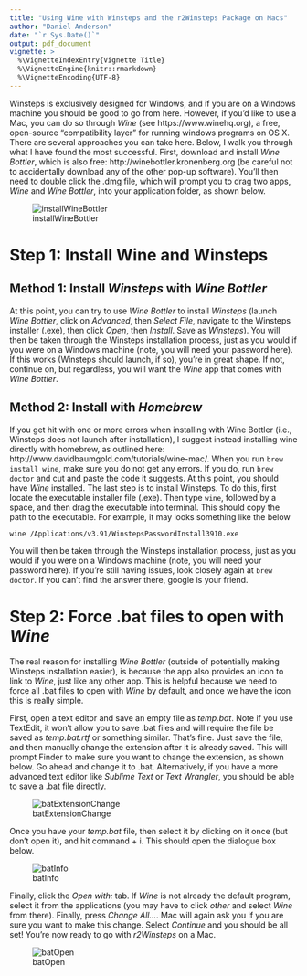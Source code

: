 ```yaml
---
title: "Using Wine with Winsteps and the r2Winsteps Package on Macs"
author: "Daniel Anderson"
date: "`r Sys.Date()`"
output: pdf_document
vignette: >
  %\VignetteIndexEntry{Vignette Title}
  %\VignetteEngine{knitr::rmarkdown}
  %\VignetteEncoding{UTF-8}
---
```


Winsteps is exclusively designed for Windows, and if you are on a Windows machine you should be good to go from here. However, if you'd like to use a Mac, you can do so through *Wine* (see https://www.winehq.org), a free, open-source "compatibility layer" for running windows programs on OS X. There are several approaches you can take here. Below, I walk you through what I have found the most successful. First, download and install *Wine Bottler*, which is also free: http://winebottler.kronenberg.org (be careful not to accidentally download any of the other pop-up software). You'll then need to double click the .dmg file, which will prompt you to drag two apps, *Wine* and *Wine Bottler*, into  your application folder, as shown below.

![installWineBottler](assets/img/installWineBottler.png)

# Step 1: Install Wine and Winsteps
## Method 1: Install *Winsteps* with *Wine Bottler*
At this point, you can try to use *Wine Bottler* to install *Winsteps* (launch *Wine Bottler*, click on *Advanced*, then *Select File*, navigate to the Winsteps installer (.exe), then click *Open*, then *Install*. Save as *Winsteps*). You will then be taken through the Winsteps installation process, just as you would if you were on a Windows machine (note, you will need your password here). If this works (Winsteps should launch, if so), you're in great shape. If not, continue on, but regardless, you will want the *Wine* app that comes with *Wine Bottler*. 

## Method 2: Install with *Homebrew*
If you get hit with one or more errors when installing with Wine Bottler (i.e., Winsteps does not launch after installation), I suggest instead installing wine directly with homebrew, as outlined here: http://www.davidbaumgold.com/tutorials/wine-mac/. When you run `brew install wine`, make sure you do not get any errors. If you do, run `brew doctor` and cut and paste the code it suggests. At this point, you should have *Wine* installed. The last step is to install Winsteps. To do this, first locate the executable installer file (.exe). Then type `wine`, followed by a space, and then drag the executable into terminal. This should copy the path to the executable. For example, it may looks something like the below

```
wine /Applications/v3.91/WinstepsPasswordInstall3910.exe
```
You will then be taken through the Winsteps installation process, just as you would if you were on a Windows machine (note, you will need your password here). If you're still having issues, look closely again at `brew doctor`. If you can't find the answer there, google is your friend.

# Step 2: Force .bat files to open with *Wine*
The real reason for installing *Wine Bottler* (outside of potentially making Winsteps installation easier), is because the app also provides an icon to link to *Wine*, just like any other app. This is helpful because we need to force all .bat files to open with *Wine* by default, and once we have the icon this is really simple. 

First, open a text editor and save an empty file as *temp.bat*. Note if you use TextEdit, it won't allow you to save .bat files and will require the file be saved as *temp.bat.rtf* or something similar. That's fine. Just save the file, and then manually change the extension after it is already saved. This will prompt Finder to make sure you want to change the extension, as shown below. Go ahead and change it to .bat. Alternatively, if you have a more advanced text editor like *Sublime Text* or *Text Wrangler*, you should be able to save a .bat file directly.

![batExtensionChange](assets/img/batExtensionChange.png)

Once you have your *temp.bat* file, then select it by clicking on it once (but don't open it), and hit command + i. This should open the dialogue box below. 

![batInfo](assets/img/batInfo.png)

Finally, click the *Open with:* tab. If *Wine* is not already the default program, select it from the applications (you may have to click *other* and select *Wine* from there). Finally, press *Change All...*. Mac will again ask you if you are sure you want to make this change. Select *Continue* and you should be all set! You're now ready to go with *r2Winsteps* on a Mac.

![batOpen](assets/img/batOpen.png)
